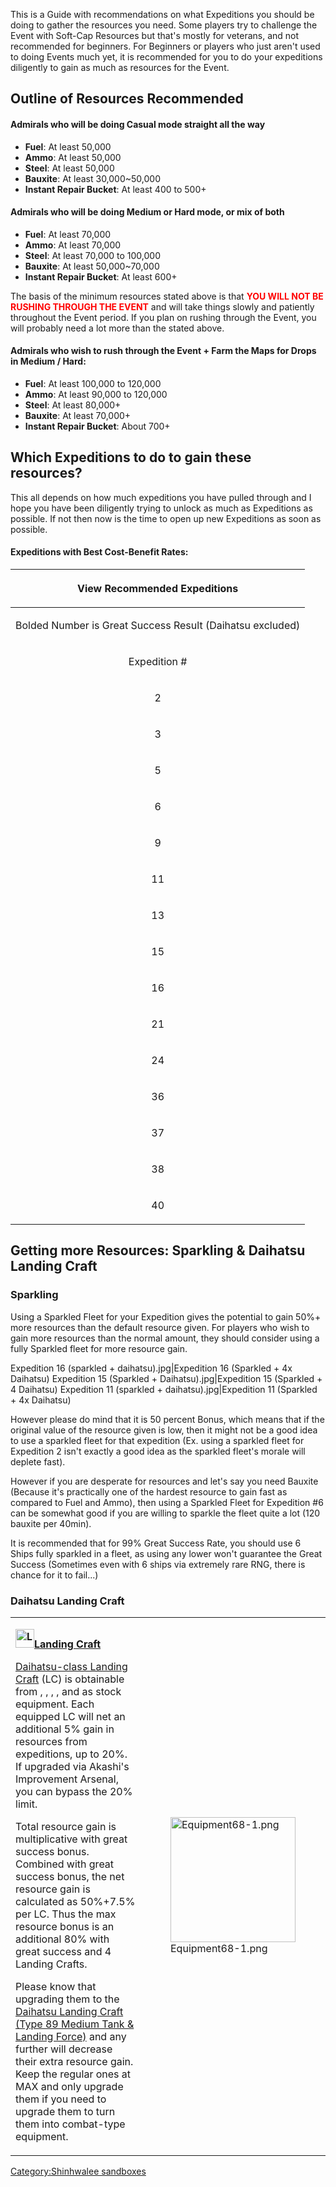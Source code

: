 This is a Guide with recommendations on what Expeditions you should be doing to gather the resources you need. Some players try to challenge the Event with Soft-Cap Resources but that's mostly for veterans, and not recommended for beginners. For Beginners or players who just aren't used to doing Events much yet, it is recommended for you to do your expeditions diligently to gain as much as resources for the Event.
==Outline of Resources Recommended==
====Admirals who will be doing Casual mode straight all the way====
*'''Fuel''': At least 50,000
*'''Ammo''': At least 50,000
*'''Steel''': At least 50,000
*'''Bauxite''': At least 30,000~50,000
*'''Instant Repair Bucket''': At least 400 to 500+
====Admirals who will be doing Medium or Hard mode, or mix of both====
*'''Fuel''': At least 70,000
*'''Ammo''': At least 70,000
*'''Steel''': At least 70,000 to 100,000
*'''Bauxite''': At least 50,000~70,000
*'''Instant Repair Bucket''': At least 600+
The basis of the minimum resources stated above is that '''<span style="color:red">YOU WILL NOT BE RUSHING THROUGH THE EVENT</span>''' and will take things slowly and patiently throughout the Event period. If you plan on rushing through the Event, you will probably need a lot more than the stated above.
===='''Admirals who wish to rush through the Event + Farm the Maps for Drops in Medium / Hard:'''====
*'''Fuel''': At least 100,000 to 120,000
*'''Ammo''': At least 90,000 to 120,000
*'''Steel''': At least 80,000+
*'''Bauxite''': At least 70,000+
*'''Instant Repair Bucket''': About 700+

==Which Expeditions to do to gain these resources?==
This all depends on how much expeditions you have pulled through and I hope you have been diligently trying to unlock as much as Expeditions as possible. If not then now is the time to open up new Expeditions as soon as possible.

===='''Expeditions with Best Cost-Benefit Rates''':====

{| style="width:700px;" class="wikitable mw-collapsible mw-collapsed"
|-
! colspan="10" | View Recommended Expeditions
|-
! colspan="10" | Bolded Number is Great Success Result (Daihatsu excluded)
|-
! scope="col" style="text-align: center;"|Expedition #
! scope="col"|Expedition Purpose
! scope="col"|Time
! scope="col" style="text-align: center; vertical-align: middle; width: 50px;"|[[File:Fuel.png|thumb|center|25px]]
! scope="col" style="text-align: center; vertical-align: middle; width: 50px;"|[[File:Ammunition.png|thumb|center|25px]]
! scope="col" style="text-align: center; vertical-align: middle; width: 50px;"|[[File:Steel.png|thumb|center|25px]]
! scope="col" style="text-align: center; vertical-align: middle; width: 50px;"|[[File:Bauxite.png|thumb|center|25px]]
! scope="col" style="text-align: center; vertical-align: middle; width: 50px;"|[[File:Bucket.png|thumb|center|25px]]
! scope="col" style="text-align: center;"|Flagship Lv.
! scope="col"|Requirements
|-
| style="text-align: center;"|2
|Ammo / Buckets
|00:30
| style="text-align: center; vertical-align: middle; width: 50px;"|
| style="text-align: center; vertical-align: middle; width: 50px;"|100
| style="text-align: center; vertical-align: middle; width: 50px;"|30
| style="text-align: center; vertical-align: middle; width: 50px;"|
| style="text-align: center; vertical-align: middle; width: 50px;"|0-1
| style="text-align: center;"|2
|
'''Any 4 Ships'''
|-
| style="text-align: center;"|3
|Steel
|00:20
| style="text-align: center; vertical-align: middle; width: 50px;"|30
| style="text-align: center; vertical-align: middle; width: 50px;"|30
| style="text-align: center; vertical-align: middle; width: 50px;"|40
| style="text-align: center; vertical-align: middle; width: 50px;"|
| style="text-align: center; vertical-align: middle; width: 50px;"|
| style="text-align: center;"|3
|'''Any 3 Ships'''
|-
| style="text-align: center;"|5
|Fuel / Ammo
|01:30
| style="text-align: center; vertical-align: middle; width: 50px;"|200
| style="text-align: center; vertical-align: middle; width: 50px;"|200
| style="text-align: center; vertical-align: middle; width: 50px;"|20
| style="text-align: center; vertical-align: middle; width: 50px;"|20
| style="text-align: center; vertical-align: middle; width: 50px;"|
| style="text-align: center;"|3
|'''1 CL 2 DD/DE 1 Any Ship '''
|-
| style="text-align: center;"|6
|Bauxite
|00:40
| style="text-align: center; vertical-align: middle; width: 50px;"|
| style="text-align: center; vertical-align: middle; width: 50px;"|
| style="text-align: center; vertical-align: middle; width: 50px;"|
| style="text-align: center; vertical-align: middle; width: 50px;"|80
| style="text-align: center; vertical-align: middle; width: 50px;"|
| style="text-align: center;"|4
|
'''Any 4 Ships'''
|-
| style="text-align: center;"|9
|Fuel / Buckets
|04:00
| style="text-align: center; vertical-align: middle; width: 50px;"|350
| style="text-align: center; vertical-align: middle; width: 50px;"|
| style="text-align: center; vertical-align: middle; width: 50px;"|
| style="text-align: center; vertical-align: middle; width: 50px;"|
| style="text-align: center; vertical-align: middle; width: 50px;"|0-2
| style="text-align: center;"|3
|'''1 CL 2 DD/DE 1 Any Ship '''
|-
| style="text-align: center;"|11
|Bauxite
|05:00
| style="text-align: center; vertical-align: middle; width: 50px;"|
| style="text-align: center; vertical-align: middle; width: 50px;"|
| style="text-align: center; vertical-align: middle; width: 50px;"|
| style="text-align: center; vertical-align: middle; width: 50px;"|250
| style="text-align: center; vertical-align: middle; width: 50px;"|0-1
| style="text-align: center;"|6
|
'''2 DD/DE + 2 Any Ships'''
|-
| style="text-align: center;"|13
|Fuel / Ammo
|04:00
| style="text-align: center; vertical-align: middle; width: 50px;"|240
| style="text-align: center; vertical-align: middle; width: 50px;"|300
| style="text-align: center; vertical-align: middle; width: 50px;"|
| style="text-align: center; vertical-align: middle; width: 50px;"|
| style="text-align: center; vertical-align: middle; width: 50px;"|0-2
| style="text-align: center;"|5
|'''1 CL 4 DD 1 Any Ships'''
|-
| style="text-align: center;"|15
|Steel / Bauxite
|12:00
| style="text-align: center; vertical-align: middle; width: 50px;"|
| style="text-align: center; vertical-align: middle; width: 50px;"|
| style="text-align: center; vertical-align: middle; width: 50px;"|300
| style="text-align: center; vertical-align: middle; width: 50px;"|400
| style="text-align: center; vertical-align: middle; width: 50px;"|
| style="text-align: center;"|8
|'''2 CV(L)/AV 2 DD 2 Any Ships'''
|-
| style="text-align: center;"|16
|Fuel / Ammo / Steel / Bauxite
|15:00
| style="text-align: center; vertical-align: middle; width: 50px;"|500
| style="text-align: center; vertical-align: middle; width: 50px;"|500
| style="text-align: center; vertical-align: middle; width: 50px;"|200
| style="text-align: center; vertical-align: middle; width: 50px;"|200
| style="text-align: center; vertical-align: middle; width: 50px;"|
| style="text-align: center;"|10
|'''1 CL 2 DD 3 Any Ships'''
|-
| style="text-align: center;"|21
|Fuel, Ammo
|02:20
| style="text-align: center; vertical-align: middle; width: 50px;"|320 '''(480)'''
| style="text-align: center; vertical-align: middle; width: 50px;"|270 '''(405)'''
| style="text-align: center; vertical-align: middle; width: 50px;"|
| style="text-align: center; vertical-align: middle; width: 50px;"|
| style="text-align: center; vertical-align: middle; width: 50px;"|
| style="text-align: center;"|15
|
'''1 CL 4 DD'''

3 [[Drum Canister|Drum Canister minimum]]

(1 on each ship)

'''Fleet Total Level must be 30+'''
|-
| style="text-align: center;"|24
|Fuel, Bauxite
|08:20
| style="text-align: center; vertical-align: middle; width: 50px;"|500 '''(750)'''
| style="text-align: center; vertical-align: middle; width: 50px;"|
| style="text-align: center; vertical-align: middle; width: 50px;"|
| style="text-align: center; vertical-align: middle; width: 50px;"|150'''(225)'''
| style="text-align: center; vertical-align: middle; width: 50px;"|0-1
| style="text-align: center;"|50
|
'''1 CL 4 DD/DE 1 Any Ship'''

'''CL must be Flagship'''

'''Fleet Total Level must be 200+'''
|-
| style="text-align: center;"|36
|Fuel, Steel, Bauxite
|09:00
| style="text-align: center; vertical-align: middle; width: 50px;"|480
| style="text-align: center; vertical-align: middle; width: 50px;"|
| style="text-align: center; vertical-align: middle; width: 50px;"|200
| style="text-align: center; vertical-align: middle; width: 50px;"|200
| style="text-align: center; vertical-align: middle; width: 50px;"|0-1
| style="text-align: center;"|30
|'''2 AV 1 CL 1 DD 2 Any Ship '''
|-
| style="text-align: center;"|37
|Ammo, Steel
|02:45
| style="text-align: center; vertical-align: middle; width: 50px;"|
| style="text-align: center; vertical-align: middle; width: 50px;"|
380
'''(570)'''
| style="text-align: center; vertical-align: middle; width: 50px;"|270 '''(405)'''
| style="text-align: center; vertical-align: middle; width: 50px;"|
| style="text-align: center; vertical-align: middle; width: 50px;"|
| style="text-align: center;"|50
|
'''1 CL 5 DD'''

4 [[Drum Canister]] minimum

(1 on each ship)

'''Fleet Total Level must be 200+'''
|-
| style="text-align: center;"|38
|Fuel, Steel
|02:55
| style="text-align: center; vertical-align: middle; width: 50px;"|420 '''(630)'''
| style="text-align: center; vertical-align: middle; width: 50px;"|
| style="text-align: center; vertical-align: middle; width: 50px;"|200 '''(300)'''
| style="text-align: center; vertical-align: middle; width: 50px;"|
| style="text-align: center; vertical-align: middle; width: 50px;"|
| style="text-align: center;"|65
|
'''5 DD 1 Any Ship'''

8 [[Drum Canister ]]minimum

(2 on each ship)

'''Fleet Total Level must be 240+'''
|-
| style="text-align: center;"|40
|Fuel, Ammo, Bauxite
|06:50
| style="text-align: center; vertical-align: middle; width: 50px;"|300
| style="text-align: center; vertical-align: middle; width: 50px;"|300
| style="text-align: center; vertical-align: middle; width: 50px;"|
| style="text-align: center; vertical-align: middle; width: 50px;"|100
| style="text-align: center; vertical-align: middle; width: 50px;"|0-1
| style="text-align: center;"|25
|
'''1 CL 2 DD 2 AV 1 Any Ship'''

'''Flagship must be CL'''

'''Fleet Total Level must be 150+'''
|}

==Getting more Resources: Sparkling & Daihatsu Landing Craft==
===Sparkling===
Using a Sparkled Fleet for your Expedition gives the potential to gain 50%+ more resources than the default resource given. For players who wish to gain more resources than the normal amount, they should consider using a fully Sparkled fleet for more resource gain.

<gallery type="slideshow">
Expedition 16 (sparkled + daihatsu).jpg|Expedition 16 (Sparkled + 4x Daihatsu)
Expedition 15 (Sparkled + Daihatsu).jpg|Expedition 15 (Sparkled + 4 Daihatsu)
Expedition 11 (sparkled + daihatsu).jpg|Expedition 11 (Sparkled + 4x Daihatsu)
</gallery>

However please do mind that it is 50 percent Bonus, which means that if the original value of the resource given is low, then it might not be a good idea to use a sparkled fleet for that expedition (Ex. using a sparkled fleet for Expedition 2 isn't exactly a good idea as the sparkled fleet's morale will deplete fast). 

However if you are desperate for resources and let's say you need Bauxite (Because it's practically one of the hardest resource to gain fast as compared to Fuel and Ammo), then using a Sparkled Fleet for Expedition #6 can be somewhat good if you are willing to sparkle the fleet quite a lot (120 bauxite per 40min).

It is recommended that for 99% Great Success Rate, you should use 6 Ships fully sparkled in a fleet, as using any lower won't guarantee the Great Success (Sometimes even with 6 ships via extremely rare RNG, there is chance for it to fail...)

===Daihatsu Landing Craft===

{| style="padding:10px; margin:20px; border:1px solid gray; border-radius:10px;"
| valign="center" | '''[[File:LandingCraft.png|30px]][[Daihatsu-class Landing Craft|Landing Craft]]'''


[[Daihatsu-class Landing Craft]] (LC) is obtainable from {{ShipLink|Akitsu Maru}}, {{ShipLink|Arashio Kai Ni}}, {{ShipLink|Ooshio Kai Ni}}, {{ShipLink|Kinu Kai Ni}}, and {{ShipLink|Abukuma Kai Ni}} as stock equipment. Each equipped LC will net an additional 5% gain in resources from expeditions, up to 20%. If upgraded via Akashi's Improvement Arsenal, you can bypass the 20% limit.

Total resource gain is multiplicative with great success bonus. Combined with great success bonus, the net resource gain is calculated as 50%+7.5% per LC. Thus the max resource bonus is an additional 80% with great success and 4 Landing Crafts.

Please know that upgrading them to the [[Daihatsu Landing Craft (Type 89 Medium Tank & Landing Force)]] and any further will decrease their extra resource gain. Keep the regular ones at MAX and only upgrade them if you need to upgrade them to turn them into combat-type equipment.
| width="140px" | [[File:Equipment68-1.png|200px]]
|}
[[Category:Shinhwalee sandboxes]]